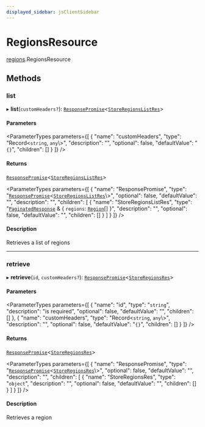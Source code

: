 ```yaml
---
displayed_sidebar: jsClientSidebar
---
```



# RegionsResource

[regions](../../modules/regions.mdx).RegionsResource

## Methods

### list

▸ **list**(`customHeaders?`): [`ResponsePromise`](../../swaps/modules/swaps.internal.mdx#responsepromise)<[`StoreRegionsListRes`](../../internal/modules/admin_discounts.internal.internal.mdx#storeregionslistres)\>

#### Parameters

<ParameterTypes parameters={[
  {
    "name": "customHeaders",
    "type": "Record<`string`, `any`\\>",
    "description": "",
    "optional": false,
    "defaultValue": "`{}`",
    "children": []
  }
]} />

#### Returns

[`ResponsePromise`](../../swaps/modules/swaps.internal.mdx#responsepromise)<[`StoreRegionsListRes`](../../internal/modules/admin_discounts.internal.internal.mdx#storeregionslistres)\>

<ParameterTypes parameters={[
  {
    "name": "ResponsePromise",
    "type": "[`ResponsePromise`](../../swaps/modules/swaps.internal.mdx#responsepromise)<[`StoreRegionsListRes`](../../internal/modules/admin_discounts.internal.internal.mdx#storeregionslistres)\\>",
    "optional": false,
    "defaultValue": "",
    "description": "",
    "children": [
      {
        "name": "StoreRegionsListRes",
        "type": "[`PaginatedResponse`](../../admin_discounts/modules/admin_discounts.internal.mdx#paginatedresponse) & { `regions`: [`Region`](../../internal/classes/admin_collections.internal.Region.mdx)[]  }",
        "description": "",
        "optional": false,
        "defaultValue": "",
        "children": []
      }
    ]
  }
]} />

#### Description

Retrieves a list of regions

___

### retrieve

▸ **retrieve**(`id`, `customHeaders?`): [`ResponsePromise`](../../swaps/modules/swaps.internal.mdx#responsepromise)<[`StoreRegionsRes`](../../internal/modules/admin_discounts.internal.internal.mdx#storeregionsres)\>

#### Parameters

<ParameterTypes parameters={[
  {
    "name": "id",
    "type": "`string`",
    "description": "is required",
    "optional": false,
    "defaultValue": "",
    "children": []
  },
  {
    "name": "customHeaders",
    "type": "Record<`string`, `any`\\>",
    "description": "",
    "optional": false,
    "defaultValue": "`{}`",
    "children": []
  }
]} />

#### Returns

[`ResponsePromise`](../../swaps/modules/swaps.internal.mdx#responsepromise)<[`StoreRegionsRes`](../../internal/modules/admin_discounts.internal.internal.mdx#storeregionsres)\>

<ParameterTypes parameters={[
  {
    "name": "ResponsePromise",
    "type": "[`ResponsePromise`](../../swaps/modules/swaps.internal.mdx#responsepromise)<[`StoreRegionsRes`](../../internal/modules/admin_discounts.internal.internal.mdx#storeregionsres)\\>",
    "optional": false,
    "defaultValue": "",
    "description": "",
    "children": [
      {
        "name": "StoreRegionsRes",
        "type": "`object`",
        "description": "",
        "optional": false,
        "defaultValue": "",
        "children": []
      }
    ]
  }
]} />

#### Description

Retrieves a region
